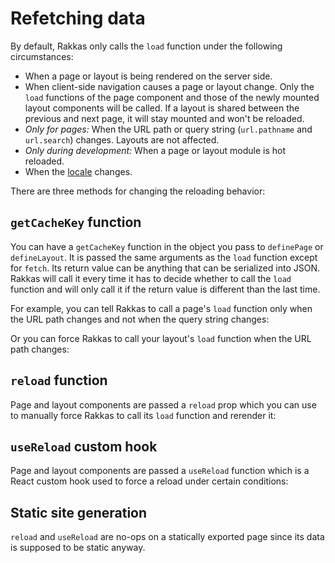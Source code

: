 
# Refetching data

By default, Rakkas only calls the `load` function under the following circumstances:

- When a page or layout is being rendered on the server side.
- When client-side navigation causes a page or layout change. Only the `load` functions of the page component and those of the newly mounted layout components will be called. If a layout is shared between the previous and next page, it will stay mounted and won't be reloaded.
- _Only for pages:_ When the URL path or query string (`url.pathname` and `url.search`) changes. Layouts are not affected.
- _Only during development:_ When a page or layout module is hot reloaded.
- When the [locale](/guide/localized-routes) changes.

There are three methods for changing the reloading behavior:

## `getCacheKey` function

You can have a `getCacheKey` function in the object you pass to `definePage` or `defineLayout`. It is passed the same arguments as the `load` function except for `fetch`. Its return value can be anything that can be serialized into JSON. Rakkas will call it every time it has to decide whether to call the `load` function and will only call it if the return value is different than the last time.

For example, you can tell Rakkas to call a page's `load` function only when the URL path changes and not when the query string changes:


<SampleViewer code={getCacheKeyPage} />

Or you can force Rakkas to call your layout's `load` function when the URL path changes:


<SampleViewer code={getCacheKeyLayout} />

## `reload` function

Page and layout components are passed a `reload` prop which you can use to manually force Rakkas to call its `load` function and rerender it:


<SampleViewer url="/examples/reload" code={reloadExample} />

## `useReload` custom hook

Page and layout components are passed a `useReload` function which is a React custom hook used to force a reload under certain conditions:


<SampleViewer url="/examples/reload/use-reload" code={useReloadExample} />

## Static site generation

`reload` and `useReload` are no-ops on a statically exported page since its data is supposed to be static anyway.
